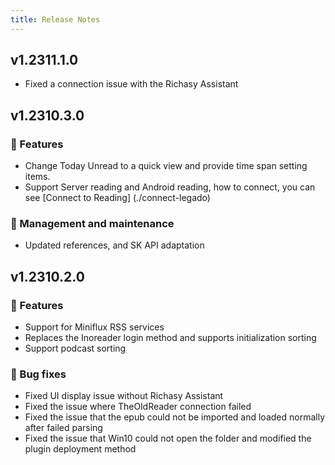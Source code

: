 ```yaml
---
title: Release Notes
---
```


## v1.2311.1.0

- Fixed a connection issue with the Richasy Assistant

## v1.2310.3.0

### 🚀 Features

- Change Today Unread to a quick view and provide time span setting items.
- Support Server reading and Android reading, how to connect, you can see [Connect to Reading] (./connect-legado)

### 🧰 Management and maintenance

- Updated references, and SK API adaptation

## v1.2310.2.0

### 🚀 Features

- Support for Miniflux RSS services
- Replaces the Inoreader login method and supports initialization sorting
- Support podcast sorting

### 🐛 Bug fixes

- Fixed UI display issue without Richasy Assistant
- Fixed the issue where TheOldReader connection failed
- Fixed the issue that the epub could not be imported and loaded normally after failed parsing
- Fixed the issue that Win10 could not open the folder and modified the plugin deployment method
